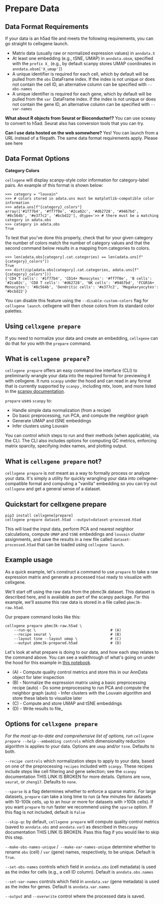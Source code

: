 # Prepare Data

## Data Format Requirements

If your data is an h5ad file and meets the following requirements, you can go straight to cellxgene launch.

- Matrix data (usually raw or normalized expression values) in `anndata.X`
- At least one embedding (e.g., tSNE, UMAP) in `anndata.obsm`, specified with the `prefix X_` (e.g., by default scanpy stores UMAP coordinates in `anndata.obsm['X_umap']`)
- A unique identifier is required for each cell, which by default will be pulled from the `obs` DataFrame index. If the index is not unique or does not contain the cell ID, an alternative column can be specified with `--obs-names`
- A unique identifier is required for each gene, which by default will be pulled from the `var `DataFrame index. If the index is not unique or does not contain the gene ID, an alternative column can be specified with `--var-names`

**What about R objects from Seurat or Bioconductor!?**
You can use sceasy to convert to h5ad. Seurat also has conversion tools that you can try.

**Can I use data hosted on the web somewhere?**
Yes! You can launch from a URL instead of a filepath. The same data format requirements apply. Please see here

## Data Format Options

**Category Colors**

`cellxgene` will display scanpy-style color information for category-label pairs. An example of this format is shown below:

```
>>> category = "louvain"
>>> # colors stored in adata.uns must be matplotlib-compatible color information
>>> adata.uns[f"{category}_colors"]
array(['#1f77b4', '#ff7f0e', '#2ca02c', '#d62728', '#9467bd', '#8c564b', '#e377c2', '#bcbd22'], dtype='>> # there must be a matching category in adata.obs
>>> category in adata.obs
True
```

To test that you've done this properly, check that for your given category the number of colors match the number of category values and that the second command below results in a mapping from categories to colors.

```
>>> len(adata.obs[category].cat.categories) == len(adata.uns[f"{category}_colors"])
True
>>> dict(zip(adata.obs[category].cat.categories, adata.uns[f"{category}_colors"]))
{'CD4 T cells': '#1f77b4', 'CD14+ Monocytes': '#ff7f0e', 'B cells': '#2ca02c', 'CD8 T cells': '#d62728', 'NK cells': '#9467bd', 'FCGR3A+ Monocytes': '#8c564b', 'Dendritic cells': '#e377c2', 'Megakaryocytes': '#bcbd22'}
```

You can disable this feature using the `--disable-custom-colors` flag for `cellxgene launch`. cellxgene will then chose colors from its standard color palettes.

## Using `cellxgene prepare`

If you need to normalize your data and create an embedding, `cellxgene` can do that for you with the `prepare` command.

## What is `cellxgene prepare`?

`cellxgene prepare` offers an easy command line interface (CLI) to preliminarily wrangle your data into the required format for previewing it with cellxgene. It runs `scanpy` under the hood and can read in any format that is currently supported by `scanpy` , including mtx, loom, and more listed in the [scanpy documentation](https://scanpy.readthedocs.io/en/stable/generated/scanpy.read.html). 

`prepare` uses `scanpy` to:

- Handle simple data normalization (from a recipe)
- Do basic preprocessing, run PCA, and compute the neighbor graph
- Generate UMAP and tSNE embeddings
- Infer clusters using Louvain

You can control which steps to run and their methods (when applicable), via the CLI. The CLI also includes options for computing QC metrics, enforcing matrix sparcity, specifying index names, and plotting output.

## What is `cellxgene prepare` not?

`cellxgene prepare` is _not_ meant as a way to formally process or analyze your data. It's simply a utility for quickly wrangling your data into cellxgene-compatible format and computing a "vanilla" embedding so you can try out `cellxgene` and get a general sense of a dataset.

## Quickstart for cellxgene prepare

```
pip3 install cellxgene[prepare]
cellxgene prepare dataset.h5ad --output=dataset-processed.h5ad
```

This will load the input data, perform PCA and nearest neighbor calculations, compute `UMAP` and `tSNE` embeddings and `louvain` cluster assignments, and save the results in a new file called `dataset-processed.h5ad` that can be loaded using `cellxgene launch`.

## Example usage

As a quick example, let's construct a command to use `prepare` to take a raw expression matrix and generate a processed `h5ad` ready to visualize with cellxgene.

We'll start off using the raw data from the pbmc3k dataset. This dataset is described here, and is available as part of the scanpy package. For this example, we'll assume this raw data is stored in a file called `pbmc3k-raw.h5ad`.

Our prepare command looks like this:

```
cellxgene prepare pbmc3k-raw.h5ad \
    --run-qc \                                  # (A)
    --recipe seurat \                           # (B)
    --layout tsne --layout umap \               # (C)
    --output pbmc3k-prepared.h5ad               # (D)
```

Let's look at what prepare is doing to our data, and how each step relates to the command above. You can see a walkthrough of what's going on under the hood for this example in [this notebook](https://github.com/chanzuckerberg/cellxgene-vignettes/blob/master/dataset-processing/pbmc3k-prepare-example.ipynb).

- (A) - Compute quality control metrics and store this in our AnnData object for later inspection 
- (B) - Normalize the expression matrix using a basic preprocessing recipe (auto) - Do some preprocessing to run PCA and compute the neighbor graph (auto) - Infer clusters with the Louvain algorithm and store these labels to visualize later 
- (C) - Compute and store UMAP and tSNE embeddings 
- (D) - Write results to file_

## Options for `cellxgene prepare`

_For the most up-to-date and comprehensive list of options, run `cellxgene prepare --help`_
`--embedding controls` which dimensionality reduction algorithm is applies to your data. Options are `umap` and/or `tsne`. Defaults to both.

`--recipe controls` which normalization steps to apply to your data, based on one of the preprocessing `recipes` included with `scanpy`. These recipes include steps like cell filtering and gene selection; see the `scanpy` documentation THIS LINK IS BROKEN for more details. Options are `none`, `seurat`, or `zheng17`. Defaults to `none`.

`--sparse` is a flag determines whether to enforce a sparse matrix. For large datasets, `prepare` can take a long time to run (a few minutes for datasets with 10-100k cells, up to an hour or more for datasets with >100k cells). If you want `prepare` to run faster we recommend using the `sparse` option. If this flag is not included, default is `False`

`--skip-qc` by default, `cellxgene prepare` will compute quality control metrics (saved to `anndata.obs` and `anndata.var`) as described in the`scanpy` documentation THIS LINK IS BROKEN. Pass this flag if you would like to skip this step.

`--make-obs-names-unique` /` --make-var-names-unique` determine whether to rename `obs` (cell) / `var` (gene) names, respectively, to be unique. Default is `True`.

`--set-obs-names` controls which field in `anndata.obs` (cell metadata) is used as the index for cells (e.g., a cell ID column). Default is `anndata.obs.names`

`--set-var-names` controls which field in `anndata.var` (gene metadata) is used as the index for genes. Default is `anndata.var.names`

`--output` and `--overwrite` control where the processed data is saved.
